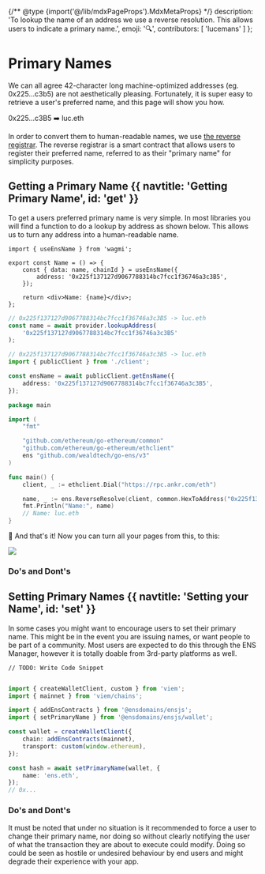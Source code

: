 
{/** @type {import('@/lib/mdxPageProps').MdxMetaProps} */}
    description: 'To lookup the name of an address we use a reverse resolution. This allows users to indicate a primary name.',
    emoji: '🔍',
    contributors: [
        'lucemans'
    ]
};

# Primary Names

We can all agree 42-character long machine-optimized addresses (eg. 0x225...c3b5) are not aesthetically pleasing.
Fortunately, it is super easy to retrieve a user's preferred name, and this page will show you how.

<div className="card1 px-8 py-4 flex justify-center gap-2">
    <span>0x225...c3B5</span>
    <span>➡️</span>
    <span>luc.eth</span>
</div>

In order to convert them to human-readable names, we use [the reverse registrar](/registry/reverse).
The reverse registrar is a smart contract that allows users to register their preferred name, referred to as their "primary name" for simplicity purposes.

## Getting a Primary Name {{ navtitle: 'Getting Primary Name', id: 'get' }}

To get a users preferred primary name is very simple. In most libraries you will find a function to do a lookup by address as shown below.
This allows us to turn any address into a human-readable name.

<CodeGroup title="Reverse Lookup">

```tsx {{ meta: 'focus=4:8', variant: 'wagmi', link: 'https://wagmi.sh/react/hooks/useEnsName', stackblitz: 'https://stackblitz.com/edit/ens-wagmi-use-ens-name' }}
import { useEnsName } from 'wagmi';

export const Name = () => {
    const { data: name, chainId } = useEnsName({
        address: '0x225f137127d9067788314bc7fcc1f36746a3c3B5',
    });

    return <div>Name: {name}</div>;
};
```

```ts {{ variant: 'ethers-v5' }}
// 0x225f137127d9067788314bc7fcc1f36746a3c3B5 -> luc.eth
const name = await provider.lookupAddress(
    '0x225f137127d9067788314bc7fcc1f36746a3c3B5'
);
```

```ts {{ variant: 'viem', link: 'https://viem.sh/docs/ens/actions/getEnsName.html', stackblitz: 'https://stackblitz.com/edit/ens-viem-get-ens-name' }}
// 0x225f137127d9067788314bc7fcc1f36746a3c3B5 -> luc.eth
import { publicClient } from './client';

const ensName = await publicClient.getEnsName({
    address: '0x225f137127d9067788314bc7fcc1f36746a3c3B5',
});
```

```go {{ variant: 'go', title: 'Go' }}
package main

import (
	"fmt"

	"github.com/ethereum/go-ethereum/common"
	"github.com/ethereum/go-ethereum/ethclient"
	ens "github.com/wealdtech/go-ens/v3"
)

func main() {
	client, _ := ethclient.Dial("https://rpc.ankr.com/eth")

	name, _ := ens.ReverseResolve(client, common.HexToAddress("0x225f137127d9067788314bc7fcc1f36746a3c3B5"))
	fmt.Println("Name:", name)
	// Name: luc.eth
}
```

</CodeGroup>

🎉 And that's it! Now you can turn all your pages from this, to this:

<img src="/content/web/reverse/example1.png" className="w-full border rounded-lg" />

### Do's and Dont's

<WIP />

## Setting Primary Names {{ navtitle: 'Setting your Name', id: 'set' }}

In some cases you might want to encourage users to set their primary name.
This might be in the event you are issuing names, or want people to be part of a community.
Most users are expected to do this through the ENS Manager, however it is totally doable from 3rd-party platforms as well.

<CodeGroup title="Setting Primary Name">

```tsx {{ meta: 'focus=4:9', variant: 'wagmi' }}
// TODO: Write Code Snippet
```

```ts {{ variant: 'ethers-v5' }}

```

```ts {{ variant: 'ensjs' }}
import { createWalletClient, custom } from 'viem';
import { mainnet } from 'viem/chains';

import { addEnsContracts } from '@ensdomains/ensjs';
import { setPrimaryName } from '@ensdomains/ensjs/wallet';

const wallet = createWalletClient({
    chain: addEnsContracts(mainnet),
    transport: custom(window.ethereum),
});

const hash = await setPrimaryName(wallet, {
    name: 'ens.eth',
});
// 0x...
```

</CodeGroup>

### Do's and Dont's

It must be noted that under no situation is it recommended to force a user to change their primary name, nor doing so without clearly notifying the user of what the transaction they are about to execute could modify.
Doing so could be seen as hostile or undesired behaviour by end users and might degrade their experience with your app.
